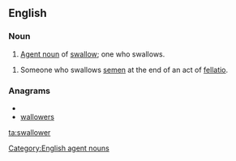 ==English==

===Noun===

{{en-noun}}

# [[agent noun|Agent noun]] of [[swallow]]; one who swallows.

[[Category:English agent nouns]]
# {{vulgar|slang}} Someone who swallows [[semen]] at the end of an act of [[fellatio]].

===Anagrams===
* {{alphagram|aellorsww}}
* [[wallowers#English|wallowers]]

[[ta:swallower]]